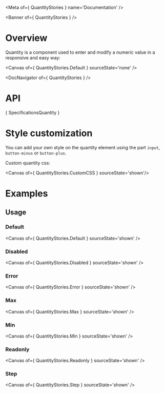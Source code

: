 
<Meta of={ QuantityStories } name='Documentation' />

<Banner of={ QuantityStories } />

# Overview

Quantity is a component used to enter and modify a numeric value in a responsive and easy way:

<Canvas of={ QuantityStories.Default } sourceState='none' />

<DocNavigator of={ QuantityStories } />

# API

<Markdown>{ SpecificationsQuantity }</Markdown>

# Style customization

You can add your own style on the quantity element using the part `input`, `button-minus` or `button-plus`.

Custom quantity css:

<Canvas of={ QuantityStories.CustomCSS } sourceState='shown'/>

# Examples

## Usage

### Default

<Canvas of={ QuantityStories.Default } sourceState='shown' />

### Disabled
<Canvas of={ QuantityStories.Disabled } sourceState='shown' />

### Error
<Canvas of={ QuantityStories.Error } sourceState='shown' />

### Max
<Canvas of={ QuantityStories.Max } sourceState='shown' />

### Min
<Canvas of={ QuantityStories.Min } sourceState='shown' />

### Readonly
<Canvas of={ QuantityStories.Readonly } sourceState='shown' />

### Step
<Canvas of={ QuantityStories.Step } sourceState='shown' />

